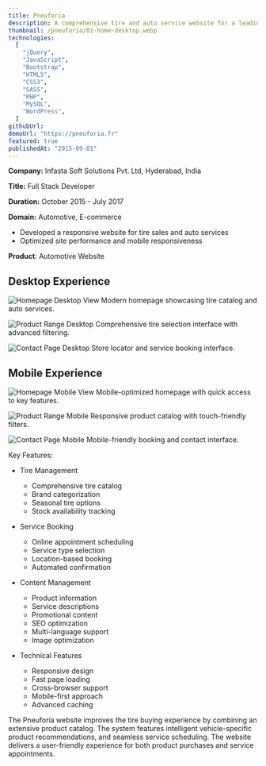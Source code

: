 ```yaml
---
title: Pneuforia
description: A comprehensive tire and auto service website for a leading French automotive retailer
thumbnail: /pneuforia/01-home-desktop.webp
technologies:
  [
    "jQuery",
    "JavaScript",
    "Bootstrap",
    "HTML5",
    "CSS3",
    "SASS",
    "PHP",
    "MySQL",
    "WordPress",
  ]
githubUrl:
demoUrl: "https://pneuforia.fr"
featured: true
publishedAt: "2015-09-01"
---
```


**Company:** Infasta Soft Solutions Pvt. Ltd, Hyderabad, India

**Title:** Full Stack Developer

**Duration:** October 2015 - July 2017

**Domain:** Automotive, E-commerce

- Developed a responsive website for tire sales and auto services
- Optimized site performance and mobile responsiveness

**Product**: Automotive Website

## Desktop Experience

![Homepage Desktop View](/pneuforia/01-home-desktop.webp)
Modern homepage showcasing tire catalog and auto services.

![Product Range Desktop](/pneuforia/02-gamme-desktop.webp)
Comprehensive tire selection interface with advanced filtering.

![Contact Page Desktop](/pneuforia/03-contact-desktop.webp)
Store locator and service booking interface.

## Mobile Experience

![Homepage Mobile View](/pneuforia/01-home-mobile.webp)
Mobile-optimized homepage with quick access to key features.

![Product Range Mobile](/pneuforia/02-gamme-mobile.webp)
Responsive product catalog with touch-friendly filters.

![Contact Page Mobile](/pneuforia/03-contact-mobile.webp)
Mobile-friendly booking and contact interface.

Key Features:

- Tire Management

  - Comprehensive tire catalog
  - Brand categorization
  - Seasonal tire options
  - Stock availability tracking

- Service Booking

  - Online appointment scheduling
  - Service type selection
  - Location-based booking
  - Automated confirmation

- Content Management

  - Product information
  - Service descriptions
  - Promotional content
  - SEO optimization
  - Multi-language support
  - Image optimization

- Technical Features
  - Responsive design
  - Fast page loading
  - Cross-browser support
  - Mobile-first approach
  - Advanced caching

The Pneuforia website improves the tire buying experience by combining an extensive product catalog. The system features intelligent vehicle-specific product recommendations, and seamless service scheduling. The website delivers a user-friendly experience for both product purchases and service appointments.
